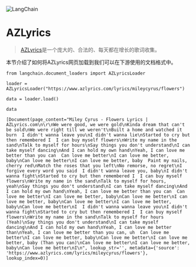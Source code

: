 

<Head>
  <script>
    {
      `(function() {
         var _hmt = _hmt || [];
(function() {
  var hm = document.createElement("script");
  hm.src = "https://hm.baidu.com/hm.js?e60fb290e204e04c5cb6f79b0ac1e697";
  var s = document.getElementsByTagName("script")[0]; 
  s.parentNode.insertBefore(hm, s);
})();
       })();`
    }
  </script>
</Head>

![LangChain](https://pica.zhimg.com/50/v2-56e8bbb52aa271012541c1fe1ceb11a2_r.gif)




# AZLyrics

> [AZLyrics](https://www.azlyrics.com/)是一个庞大的、合法的、每天都在增长的歌词收集。
 
本节介绍了如何将AZLyrics网页加载到我们可以在下游使用的文档格式中。

```
from langchain.document_loaders import AZLyricsLoader

```

```
loader = AZLyricsLoader("https://www.azlyrics.com/lyrics/mileycyrus/flowers")

```

```
data = loader.load()

```

```
data

```

```
[Document(page_content="Miley Cyrus - Flowers Lyrics | AZLyrics.com\n\r\nWe were good, we were gold\nKinda dream that can't be sold\nWe were right till we weren't\nBuilt a home and watched it burn  I didn't wanna leave you\nI didn't wanna lie\nStarted to cry but then remembered I  I can buy myself flowers\nWrite my name in the sand\nTalk to myself for hours\nSay things you don't understand\nI can take myself dancing\nAnd I can hold my own hand\nYeah, I can love me better than you can  Can love me better\nI can love me better, baby\nCan love me better\nI can love me better, baby  Paint my nails, cherry red\nMatch the roses that you left\nNo remorse, no regret\nI forgive every word you said  I didn't wanna leave you, baby\nI didn't wanna fight\nStarted to cry but then remembered I  I can buy myself flowers\nWrite my name in the sand\nTalk to myself for hours, yeah\nSay things you don't understand\nI can take myself dancing\nAnd I can hold my own hand\nYeah, I can love me better than you can  Can love me better\nI can love me better, baby\nCan love me better\nI can love me better, baby\nCan love me better\nI can love me better, baby\nCan love me better\nI  I didn't wanna wanna leave you\nI didn't wanna fight\nStarted to cry but then remembered I  I can buy myself flowers\nWrite my name in the sand\nTalk to myself for hours (Yeah)\nSay things you don't understand\nI can take myself dancing\nAnd I can hold my own hand\nYeah, I can love me better than\nYeah, I can love me better than you can, uh  Can love me better\nI can love me better, baby\nCan love me better\nI can love me better, baby (Than you can)\nCan love me better\nI can love me better, baby\nCan love me better\nI\n", lookup_str='', metadata={'source': 'https://www.azlyrics.com/lyrics/mileycyrus/flowers'}, lookup_index=0)]

```


